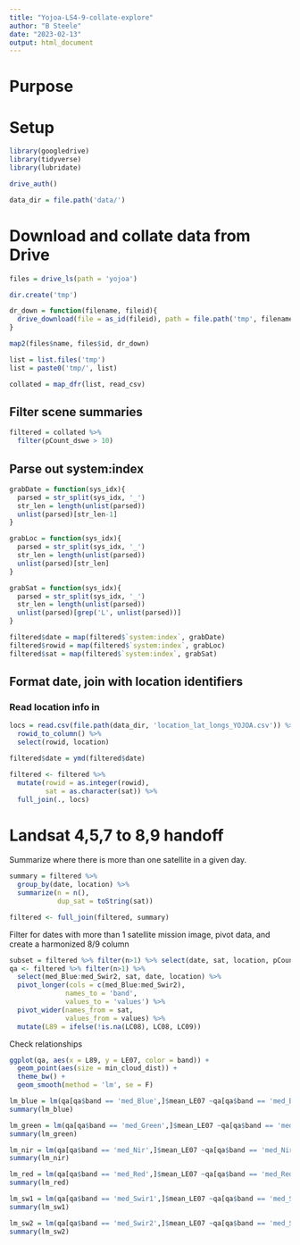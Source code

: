 ```yaml
---
title: "Yojoa-LS4-9-collate-explore"
author: "B Steele"
date: "2023-02-13"
output: html_document
---
```


# Purpose

# Setup

```r
library(googledrive)
library(tidyverse)
library(lubridate)

drive_auth()

data_dir = file.path('data/')
```

# Download and collate data from Drive

```r
files = drive_ls(path = 'yojoa')

dir.create('tmp')

dr_down = function(filename, fileid){
  drive_download(file = as_id(fileid), path = file.path('tmp', filename))
}

map2(files$name, files$id, dr_down)

list = list.files('tmp')
list = paste0('tmp/', list)

collated = map_dfr(list, read_csv)

```

## Filter scene summaries

```r
filtered = collated %>% 
  filter(pCount_dswe > 10)
```

## Parse out system:index

```r
grabDate = function(sys_idx){
  parsed = str_split(sys_idx, '_')
  str_len = length(unlist(parsed))
  unlist(parsed)[str_len-1]
}

grabLoc = function(sys_idx){
  parsed = str_split(sys_idx, '_')
  str_len = length(unlist(parsed))
  unlist(parsed)[str_len]
}

grabSat = function(sys_idx){
  parsed = str_split(sys_idx, '_')
  str_len = length(unlist(parsed))
  unlist(parsed)[grep('L', unlist(parsed))]
}

filtered$date = map(filtered$`system:index`, grabDate)
filtered$rowid = map(filtered$`system:index`, grabLoc)
filtered$sat = map(filtered$`system:index`, grabSat)

```

## Format date, join with location identifiers

### Read location info in

```r
locs = read.csv(file.path(data_dir, 'location_lat_longs_YOJOA.csv')) %>% 
  rowid_to_column() %>% 
  select(rowid, location)
```

```r
filtered$date = ymd(filtered$date)

filtered <- filtered %>% 
  mutate(rowid = as.integer(rowid),
         sat = as.character(sat)) %>% 
  full_join(., locs)
```

# Landsat 4,5,7 to 8,9 handoff

Summarize where there is more than one satellite in a given day.

```r
summary = filtered %>% 
  group_by(date, location) %>% 
  summarize(n = n(),
            dup_sat = toString(sat)) 

filtered <- full_join(filtered, summary)

```

Filter for dates with more than 1 satellite mission image, pivot data, and create a harmonized 8/9 column

```r
subset = filtered %>% filter(n>1) %>% select(date, sat, location, pCount_dswe, pCount_dswe3, min_cloud_dist) 
qa <- filtered %>% filter(n>1) %>% 
  select(med_Blue:med_Swir2, sat, date, location) %>% 
  pivot_longer(cols = c(med_Blue:med_Swir2),
              names_to = 'band',
              values_to = 'values') %>% 
  pivot_wider(names_from = sat,
              values_from = values) %>% 
  mutate(L89 = ifelse(!is.na(LC08), LC08, LC09)) 
```

Check relationships

```r
ggplot(qa, aes(x = L89, y = LE07, color = band)) +
  geom_point(aes(size = min_cloud_dist)) +
  theme_bw() +
  geom_smooth(method = 'lm', se = F)

lm_blue = lm(qa[qa$band == 'med_Blue',]$mean_LE07 ~qa[qa$band == 'med_Blue',]$mean_L89)
summary(lm_blue)

lm_green = lm(qa[qa$band == 'med_Green',]$mean_LE07 ~qa[qa$band == 'med_Green',]$mean_L89)
summary(lm_green)

lm_nir = lm(qa[qa$band == 'med_Nir',]$mean_LE07 ~qa[qa$band == 'med_Nir',]$mean_L89)
summary(lm_nir)

lm_red = lm(qa[qa$band == 'med_Red',]$mean_LE07 ~qa[qa$band == 'med_Red',]$mean_L89)
summary(lm_red)

lm_sw1 = lm(qa[qa$band == 'med_Swir1',]$mean_LE07 ~qa[qa$band == 'med_Swir1',]$mean_L89)
summary(lm_sw1)

lm_sw2 = lm(qa[qa$band == 'med_Swir2',]$mean_LE07 ~qa[qa$band == 'med_Swir2',]$mean_L89)
summary(lm_sw2)
```

